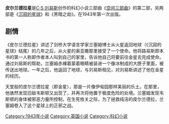 {{unreferenced|time=2013-12-05T10:34:49+00:00}}
'''皮尔兰德拉星'''是[[C·S·刘易斯|C·S·刘易斯]]创作的科幻小说三部曲《[[空间三部曲|空间三部曲]]》的第二部，另两部是《[[沉寂的星球|沉寂的星球]]》和《黑暗之劫》。在1943年第一次出版。

== 剧情 ==

《皮尔兰德拉星》讲述了剑桥大学语言学家兰塞姆博士从火星返回地球（《沉寂的星球》结尾）的几年之后，从火星的奥亚撒那里接受了一个使命。他将路易斯即本书的第一人称即作者本人叫到自己的家里，告诉他自己将要前往金星去完成使命。通过刘易斯的帮助，兰塞姆赤裸着蒙着眼睛被装进一个像冰制成的大匣子里面，被传送出地球。一年之后，他返回了地球，与刘易斯相见，对刘易斯讲述了他在金星的经历。

天堂般的皮尔兰德拉星（即金星），那是一片像伊甸园那样美丽的乐土。在那里，他骇然发现旧敌韦斯顿又出现了，并再次将他置于极度危险的处境。兰塞姆发现韦斯顿的身体被邪恶力量所控制，在生死攸关之际，为了拯救纯洁的皮尔兰德拉，兰塞姆卷入了这个星球上的正邪之战。

{{Authority control}}
[[Category:1943年小说|Category:1943年小说]]
[[Category:英国小说|Category:英国小说]]
[[Category:科幻小说|Category:科幻小说]]
